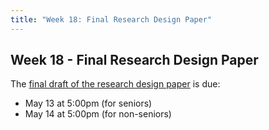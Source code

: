 ```yaml
---
title: "Week 18: Final Research Design Paper"
---
```


::: {.content-visible when-format="pdf"}

## Week 18 - Final Research Design Paper

:::


The [final draft of the research design paper](../assignment/final-paper.qmd) is due:

- May 13 at 5:00pm (for seniors)
- May 14 at 5:00pm (for non-seniors)
